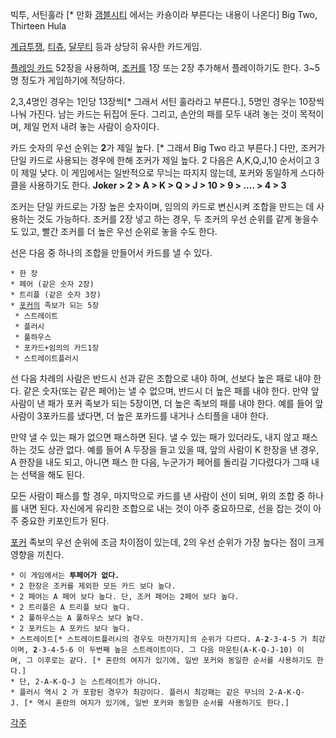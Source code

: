 빅투, 서틴훌라 [* 만화 [[갬블시티]] 에서는 카숑이라 부른다는 내용이 나온다]
Big Two, Thirteen Hula

[[계급투쟁]], [[티츄]], [[달무티]] 등과 상당히 유사한 카드게임.

[[플레잉 카드]] 52장을 사용하며, [[조커]]를 1장 또는 2장 추가해서 플레이하기도 한다. 3~5명 정도가 게임하기에 적당하다.

2,3,4명인 경우는 1인당 13장씩[* 그래서 서틴 훌라라고 부른다.], 5명인 경우는 10장씩 나눠 가진다. 남는 카드는 뒤집어 둔다. 그리고, 손안의 패를 모두 내려 놓는 것이 목적이며, 제일 먼저 내려 놓는 사람이 승자이다.

카드 숫자의 우선 순위는 '''2'''가 제일 높다. [* 그래서 Big Two 라고 부른다.] 다만, 조커가 단일 카드로 사용되는 경우에 한해 조커가 제일 높다. 2 다음은 A,K,Q,J,10 순서이고 3이 제일 낮다. 이 게임에서는 일반적으로 무늬는 따지지 않는데, 포커와 동일하게 스다하클을 사용하기도 한다.
''' Joker > 2 > A > K > Q > J > 10 > 9 > .... > 4 > 3 '''

조커는 단일 카드로는 가장 높은 숫자이며, 임의의 카드로 변신시켜 조합을 만드는 데 사용하는 것도 가능하다. 조커를 2장 넣고 하는 경우, 두 조커의 우선 순위를 같게 놓을수도 있고, 빨간 조커를 더 높은 우선 순위로 놓을 수도 한다.

선은 다음 중 하나의 조합을 만들어서 카드를 낼 수 있다.

 * 한 장
 * 페어 (같은 숫자 2장)
 * 트리플 (같은 숫자 3장)
 * [[포커]]의 족보가 되는 5장 
  * 스트레이트
  * 플러시
  * 풀하우스
  * 포카드+임의의 카드1장
  * 스트레이트플러시

선 다음 차례의 사람은 반드시 선과 같은 조합으로 내야 하며, 선보다 높은 패로 내야 한다. 같은 숫자(또는 같은 페어)는 낼 수 없으며, 반드시 더 높은 패를 내야 한다. 만약 앞 사람이 낸 패가 포커 족보가 되는 5장이면, 더 높은 족보의 패를 내야 한다. 예를 들어 앞 사람이 3포카드를 냈다면, 더 높은 포카드를 내거나 스티플을 내야 한다.

만약 낼 수 있는 패가 없으면 패스하면 된다. 낼 수 있는 패가 있더라도, 내지 않고 패스하는 것도 상관 없다. 예를 들어 A 두장을 들고 있을 때, 앞의 사람이 K 한장을 낸 경우, A 한장을 내도 되고, 아니면 패스 한 다음, 누군가가 페어를 돌리길 기다렸다가 그때 내는 선택을 해도 된다.

모든 사람이 패스를 할 경우, 마지막으로 카드를 낸 사람이 선이 되며, 위의 조합 중 하나를 내면 된다. 자신에게 유리한 조합으로 내는 것이 아주 중요하므로, 선을 잡는 것이 아주 중요한 키포인트가 된다.

[[포커]] 족보의 우선 순위에 조금 차이점이 있는데, 2의 우선 순위가 가장 높다는 점이 크게 영향을 끼친다.

 * 이 게임에서는 '''투페어가 없다.'''
 * 2 한장은 조커를 제외한 모든 카드 보다 높다. 
 * 2 페어는 A 페어 보다 높다. 단, 조커 페어는 2페어 보다 높다.
 * 2 트리플은 A 트리플 보다 높다.
 * 2 풀하우스는 A 풀하우스 보다 높다.
 * 2 포카드는 A 포카드 보다 높다.
 * 스트레이트[* 스트레이트플러시의 경우도 마찬가지]의 순위가 다르다. A-'''2'''-3-4-5 가 최강이며, '''2'''-3-4-5-6 이 두번째 높은 스트레이트이다. 그 다음 마운틴(A-K-Q-J-10) 이며, 그 이후로는 같다. [* 혼란의 여지가 있기에, 일반 포커와 동일한 순서를 사용하기도 한다.]
 * 단, 2-A-K-Q-J 는 스트레이트가 아니다.
 * 플러시 역시 2 가 포함된 경우가 최강이다. 플러시 최강패는 같은 무늬의 2-A-K-Q-J. [* 역시 혼란의 여지가 있기에, 일반 포커와 동일한 순서를 사용하기도 한다.]
 
[[각주]]
